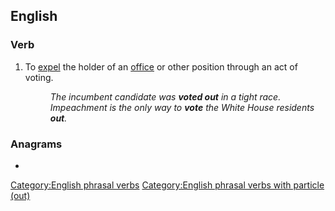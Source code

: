 ==English==

===Verb===
{{head|en|verb}}

# {{lb|en|transitive|or|intransitive}} To [[expel]] the holder of an [[office]] or other position through an act of voting.
#: ''The incumbent candidate was '''voted out''' in a tight race.''
#: ''Impeachment is the only way to '''vote''' the White House residents '''out'''.''

===Anagrams===
* {{anagrams|en|a=eoottuv|outvote}}

[[Category:English phrasal verbs]]
[[Category:English phrasal verbs with particle (out)]]